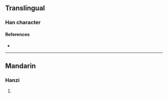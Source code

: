 {{character info/new}}
{{character info|0x2F925}}
==Translingual==

===Han character===
{{Han char|rn=93|rad=牛|as=10|sn=14|four=24527|canj=HQTHB|ids=⿰牜𤰇}}

====References====
* {{Han ref|kx=0703.190|dkj=20122|dj=1116.170|hdz=31816.210|uh=7295|ud=29333|bh=E2C8|bd=58056}}

----

==Mandarin==

===Hanzi===
{{cmn-hanzi|pin=[[bèi]] ([[bei4]])|wg=pei<sup>4</sup>}}

# {{defn|lang=cmn|sort=牛10}}